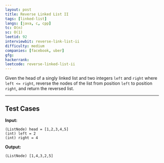 ```yaml
---
layout: post
title: Reverse Linked List II
tags: [linked-list]
langs: [java, c, cpp]
tc: O(n)
sc: O(1)
leetid: 92
interviewbit: reverse-link-list-ii
difficulty: medium
companies: [facebook, uber]
gfg: 
hackerrank: 
leetcode: reverse-linked-list-ii
---
```


Given the head of a singly linked list and two integers `left` and `right` where `left <= right`, 
reverse the nodes of the list from position `left` to position `right`, and return the reversed list.

---

## Test Cases

<MdxImage src="code/rev2ex2.jpeg" alt="Linked list" />

**Input:**
```
(ListNode) head = [1,2,3,4,5]
(int) left = 2
(int) right = 4
```

**Output:**
```
(ListNode) [1,4,3,2,5]
```
